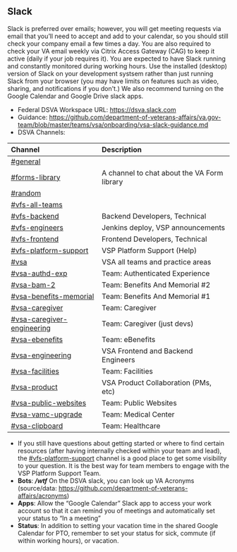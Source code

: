 ## Slack

Slack is preferred over emails; however, you will get meeting requests via email that you’ll need to accept and add to your calendar, so you should still check your company email a few times a day. You are also required to check your VA email weekly via Citrix Access Gateway (CAG) to keep it active (daily if your job requires it). You are expected to have Slack running and constantly monitored during working hours. Use the installed (desktop) version of Slack on your development systsem rather than just running Slack from your browser (you may have limits on features such as video, sharing, and notifications if you don't.) We also recommend turning on the Google Calendar and Google Drive slack apps.

- Federal DSVA Workspace URL: https://dsva.slack.com
- Guidance: https://github.com/department-of-veterans-affairs/va.gov-team/blob/master/teams/vsa/onboarding/vsa-slack-guidance.md
- DSVA Channels:

| Channel                    | Description                                 |
| :------------------------- | :------------------------------------------ |
| [#general](https://dsva.slack.com/channels/general) |
| [#forms-library](https://dsva.slack.com/channels/forms-library) | A channel to chat about the VA Form library |
| [#random](https://dsva.slack.com/channels/random)                    |
| [#vfs-all-teams](https://dsva.slack.com/channels/vfs-all-teams) |
| [#vfs-backend](https://dsva.slack.com/channels/vfs-backend) | Backend Developers, Technical |
| [#vfs-engineers](https://dsva.slack.com/channels/vfs-engineers) | Jenkins deploy, VSP announcements |
| [#vfs-frontend](https://dsva.slack.com/channels/vfs-frontend) | Frontend Developers, Technical |
| [#vfs-platform-support](https://dsva.slack.com/channels/vfs-platform-support) | VSP Platform Support (Help) |
| [#vsa](https://dsva.slack.com/channels/vsa) | VSA all teams and practice areas |
| [#vsa-authd-exp](https://dsva.slack.com/channels/vsa-authd-exp) | Team: Authenticated Experience |
| [#vsa-bam-2](https://dsva.slack.com/channels/vsa-bam-2) | Team: Benefits And Memorial #2 |
| [#vsa-benefits-memorial](https://dsva.slack.com/channels/vsa-benefits-memorial) | Team: Benefits And Memorial #1 |
| [#vsa-caregiver](https://dsva.slack.com/channels/vsa-caregiver) | Team: Caregiver |
| [#vsa-caregiver-engineering](https://dsva.slack.com/channels/vsa-caregiver-engineering) | Team: Caregiver (just devs) |
| [#vsa-ebenefits](https://dsva.slack.com/channels/vsa-ebenefits) | Team: eBenefits |
| [#vsa-engineering](https://dsva.slack.com/channels/vsa-engineering) | VSA Frontend and Backend Engineers |
| [#vsa-facilities](https://dsva.slack.com/channels/vsa-facilities) | Team: Facilities |
| [#vsa-product](https://dsva.slack.com/channels/vsa-product) | VSA Product Collaboration (PMs, etc) |
| [#vsa-public-websites](https://dsva.slack.com/channels/vsa-public-websites) | Team: Public Websites |
| [#vsa-vamc-upgrade](https://dsva.slack.com/channels/vsa-vamc-upgrade) | Team: Medical Center |
| [#vsa-clipboard](https://dsva.slack.com/channels/vsa-clipboard) | Team: Healthcare |

- If you still have questions about getting started or where to find certain resources (after having internally checked within your team and lead), the [#vfs-platform-support](https://dsva.slack.com/channels/vfs-platform-support) channel is a good place to get some visibility to your question. It is the best way for team members to engage with the VSP Platform Support Team.
- **Bots**: **_/wtf_** On the DSVA slack, you can look up VA Acronyms (source/data: https://github.com/department-of-veterans-affairs/acronyms)
- **Apps**: Allow the “Google Calendar” Slack app to access your work account so that it can remind you of meetings and automatically set your status to “In a meeting”
- **Status**: In addition to setting your vacation time in the shared Google Calendar for PTO, remember to set your status for sick, commute (if within working hours), or vacation.